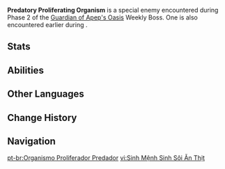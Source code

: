 {{Enemy Infobox
|dmgtype  = Dendro
|image    = Enemy Predatory Proliferating Organism.png
|type     = Special Enemies
|group    = Proliferating Organisms
}}
'''Predatory Proliferating Organism''' is a special enemy encountered during Phase 2 of the [[Guardian of Apep's Oasis]] Weekly Boss. One is also encountered earlier during {{Quest|What Shape Does the Self Hold}}.

==Stats==
{{Enemy Stats|dendro_res=50%|hp_ratio=2.4|hp_type=2|atk_ratio=4|atk_type=2|hide_notes=1}}

==Abilities==
{{Enemy Attacks
|enemy = Predatory Proliferating Organism

|name_1      = Devour
|desc_1      = Enters an enhanced state by consuming a nearby Preliminary Proliferating Organism. While in this state, it will continuously chase down the player while rapidly biting up to 8 times, dealing '''100% ATK''' as {{Color|Physical DMG}}. It may also bite once, dealing '''50% ATK''' as {{Color|Physical DMG}}.
}}

==Other Languages==
{{Other Languages
|en       = Predatory Proliferating Organism
|zhs      = 掠食性增殖生命体
|zhs_rm   = Lüèshí-xìng Zēngzhí Shēngmìng-tǐ
|zht      = 掠食性增殖生命體
|zht_rm   = Lüèshí-xìng Zēngzhí Shēngmìng-tǐ
|zh_tl    = 
|ja       = 捕食増殖生命体
|ja_rm    = Hoshoku Zoushoku Seimeitai
|ja_tl    = Predation Proliferating Lifeform
|ko       = 포식성 증식 생명체
|ko_tl    = Predatory Proliferating Organism
|es       = Organismo proliferador depredador
|es_tl    = Predatory Proliferating Organism
|fr       = Organisme proliférant prédateur
|fr_tl    = Predatory Proliferating Organism
|ru       = Хищный размножающийся организм
|ru_tl    = Predatory Proliferating Organism
|th       = สิ่งมีชีวิตที่สามารถเพิ่มจำนวนได้อย่างรวดเร็วร่างนักล่า
|th_rm    = 
|th_tl    = 
|vi       = Sinh Mệnh Sinh Sôi Ăn Thịt
|vi_tl    = 
|de       = Räuberischer Wucherungsorganismus
|de_tl    = Predatory Proliferating Organism
|id       = Predatory Proliferating Organism
|pt       = Organismo Proliferador Predador
|pt_tl    = 
|tr       = Çoğalan Yırtıcı Organizma
|tr_tl    = Proliferating Predatory Organism
|it       = Organismo proliferante predatore
|it_tl    = 
}}

==Change History==
{{Change History|3.6}}

==Navigation==
{{Enemy Navbox|Special}}

[[pt-br:Organismo Proliferador Predador]]
[[vi:Sinh Mệnh Sinh Sôi Ăn Thịt]]